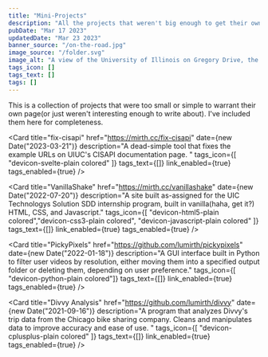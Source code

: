 ```yaml
---
title: "Mini-Projects"
description: "All the projects that weren't big enough to get their own page. Fixing the UIUC course API, a website built in vanilla HTML/CSS/JS, and a few other odds and ends."
pubDate: "Mar 17 2023"
updatedDate: "Mar 23 2023"
banner_source: "/on-the-road.jpg"
image_source: "/folder.svg"
image_alt: "A view of the University of Illinois on Gregory Drive, the camera is on the ground. No people or cars are seen. Brick buildings. It's almost sunset."
tags_icon: []
tags_text: []
tags: []
---
```



This is a collection of projects that were too small or simple to warrant their own page(or just weren't interesting enough to write about). I've included them here for completeness.
<br/>

<Card 
    title="fix-cisapi"
    href="https://mirth.cc/fix-cisapi"
    date={new Date("2023-03-21")}
    description="A dead-simple tool that fixes the example URLs on UIUC's CISAPI documentation page. "
    tags_icon={[ "devicon-svelte-plain colored" ]}
    tags_text={[]}
    link_enabled={true}
    tags_enabled={true}
/>

<Card 
    title="VanillaShake"
    href="https://mirth.cc/vanillashake"
    date={new Date("2022-07-20")}
    description="A site built as-assigned for the UIC Technologys Solution SDD internship program, built in vanilla(haha, get it?) HTML, CSS, and Javascript."
    tags_icon={[ "devicon-html5-plain colored","devicon-css3-plain colored", "devicon-javascript-plain colored" ]}
    tags_text={[]}
    link_enabled={true}
    tags_enabled={true}
/>

<Card 
    title="PickyPixels"
    href="https://github.com/lumirth/pickypixels"
    date={new Date("2022-01-18")}
    description="A GUI interface built in Python to filter user videos by resolution, either moving them into a specified output folder or deleting them, depending on user preference."
    tags_icon={[ "devicon-python-plain colored"]}
    tags_text={[]}
    link_enabled={true}
    tags_enabled={true}
/>

<Card 
    title="Divvy Analysis"
    href="https://github.com/lumirth/divvy"
    date={new Date("2021-09-16")}
    description="A program that analyzes Divvy's trip data from the Chicago bike sharing company. Cleans and manipulates data to improve accuracy and ease of use. "
    tags_icon={[ "devicon-cplusplus-plain colored" ]}
    tags_text={[]}
    link_enabled={true}
    tags_enabled={true}
/>
